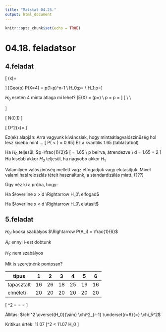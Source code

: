 ```yaml
---
title: "Matstat 04.25."
output: html_document
---
```


```r
knitr::opts_chunk$set(echo = TRUE)
```
# 04.18. feladatsor
## 4.feladat
\[
\varphi(x)=\begin{cases}
0&x<c\\
p&x=c\\
1&x>c
\end{cases}
\]
\[Geo(p) \quad P(X=4) = p\cdot(1-p)^n-1 \\
H_0:p=\frac{1}{2} \\
H_1:p=\frac{2}{3}\]

$H_0$ esetén 4 minta átlaga mi lehet?
\[E(X) = \frac{1}{p} \rightarrow 2 (p=\frac{1}{2}) \\
\overset{\text{momentum módszer}}{\Rightarrow} \hat p = \frac{1}{E(X)}
\Rightarrow\hat p = \frac{1}{x}
\]
\[
\begin{cases}
0&\hat p<c\\
q&\hat p=c\\
1&\hat p>c
\end{cases}\\
\downarrow \\
\begin{cases}
0&\overline{x}<\frac{1}{c}\\
q&\overline{x}=\frac{1}{c}\\
1&\overline{x}>\frac{1}{c}
\end{cases}
\]

\[
\frac{\overline{x}-m}{\sqrt n \cdot 5} \longrightarrow N(0,1) \text{ (Standard Normálishoz tart) }
\]

\[
D^2(x)=\frac{1-p}{p^2}
\]

Ez(ek) alapján:
Arra vagyunk kíváncsiak, hogy mintaátlagvalószínűség hol lesz kisebb mint ...
\[ P\left(\frac{\overline x - \frac{1}{p}}{\sqrt n \cdot \sqrt{\frac{1-p}{p^2}}} <  \frac{d - \frac{1}{p}}{\sqrt n \cdot \sqrt{\frac{1-p}{p^2}}}\right) =  0.95\] 
Ez a kvantilis $1.65$ (táblázatból)

Ha $H_0$ teljesül: $p=\frac{1}{2}$
\[  \frac{d - \frac{1}{p}}{\sqrt n \cdot \sqrt{\frac{1-p}{p^2}}} = 1.65 \\
\Downarrow p\ beírva, átrendezve \\
d = 1.65 \cdot 2\cdot \sqrt 2 + 2
\]
Ha <valami> kisebb akkor $H_0$ teljesül, ha nagyobb akkor $H_1$

Valamilyen valószínűség mellett vagz elfogadjuk vagy elutasítjuk. Mivel valami határeloszlás tételt használtunk, a standardizálás miatt. (???)

Úgy néz ki a próba, hogy:

Ha $\overline x > d \Rightarrow H_0\ elfogad$ 

Ha $\overline x < d \Rightarrow H_0\ elutasít$

## 5.feladat
$H_0$: kocka szabályos $\Rightarrow P(A_i) = \frac{1}{6}$

$A_i$: ennyi i-est dobtunk

$H_1$: nem szabályos

Mit is szeretnénk pontosan?

típus      | 1  | 2  | 3  | 4  | 5 | 6 
---------  | -- | -- | -- | -- | --| --
tapasztalt | 16 | 26 | 18 | 25 | 19| 16
elméleti  | 20 | 20 | 20 | 20 | 20| 20

\[
\chi^2 = \sum \frac{(x_i-20)^2}{20} = \dots = \frac{98}{20} \approx 4.9
\]

Állítás: $\chi^2 \overset{H_0}{\sim} \chi^2_{r-1} \underset{r=6}{=} \chi_5^2$

Kritikus érték: $11.07$
\[\chi^2 < 11.07 \Rightarrow H_0 \text{ elfogadjuk}  \]

